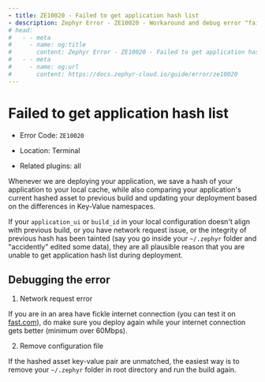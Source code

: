 ```yaml
---
- title: ZE10020 - Failed to get application hash list
- description: Zephyr Error - ZE10020 - Workaround and debug error "failed to get application hash list\"
# head: 
#   - - meta
#     - name: og:title
#       content: Zephyr Error - ZE10020 - Failed to get application hash list
#   - - meta
#     - name: og:url 
#       content: https://docs.zephyr-cloud.io/guide/error/ze10020
---
```


# Failed to get application hash list

- Error Code: `ZE10020`

- Location: Terminal

- Related plugins: all

 

Whenever we are deploying your application, we save a hash of your application to your local cache, while also comparing your application's current hashed asset to previous build and updating your deployment based on the differences in Key-Value namespaces. 

If your `application_ui` or `build_id` in your local configuration doesn't align with previous build, or you have network request issue, or the integrity of previous hash has been tainted (say you go inside your `~/.zephyr` folder and "accidently" edited some data), they are all plausible reason that you are unable to get application hash list during deployment. 


## Debugging the error

1. Network request error 

If you are in an area have fickle internet connection (you can test it on [fast.com](https://fast.com/)), do make sure you deploy again while your internet connection gets better (minimum over 60Mbps).  


2. Remove configuration file 

If the hashed asset key-value pair are unmatched, the easiest way is to remove your `~/.zephyr` folder in root directory and run the build again. 




